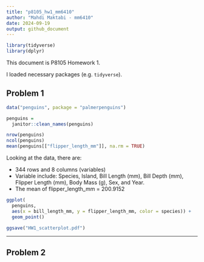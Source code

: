 ```yaml
---
title: "p8105_hw1_mm6410"
author: "Mahdi Maktabi - mm6410"
date: 2024-09-19
output: github_document
---
```


```r
library(tidyverse)
library(dplyr)
```

This document is P8105 Homework 1.

I loaded necessary packages (e.g. `tidyverse`). 

## Problem 1



```r
data("penguins", package = "palmerpenguins")

penguins =
  janitor::clean_names(penguins)
```


```r
nrow(penguins)
ncol(penguins)
mean(penguins[["flipper_length_mm"]], na.rm = TRUE)
```

Looking at the data, there are:

*   344 rows and 8 columns (variables)
*   Variable include: Species, Island, Bill Length (mm), Bill Depth (mm),           Flipper Length (mm), Body Mass (g), Sex, and Year.
*   The mean of flipper_length_mm = 200.9152


```r
ggplot(
  penguins, 
  aes(x = bill_length_mm, y = flipper_length_mm, color = species)) +  
  geom_point()

ggsave("HW1_scatterplot.pdf")
```


------------------------------------------------------------


## Problem 2




